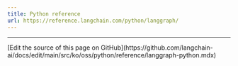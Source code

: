 ```yaml
---
title: Python reference
url: https://reference.langchain.com/python/langgraph/
---
```


---

<Callout icon="pen-to-square" iconType="regular">
  [Edit the source of this page on GitHub](https://github.com/langchain-ai/docs/edit/main/src/ko/oss/python/reference/langgraph-python.mdx)
</Callout>
